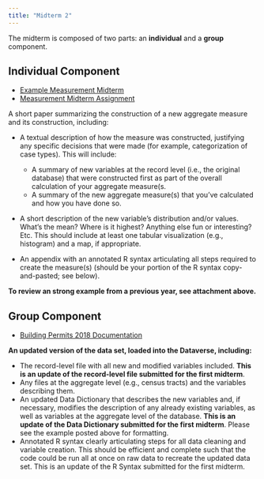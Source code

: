 ```yaml
---
title: "Midterm 2"
---
```



The midterm is composed of two parts: an **individual** and a **group** component. 

## Individual Component

- [Example Measurement Midterm](static/Vazquez Measurement Midterm.pdf)
- [Measurement Midterm Assignment](static/Measurement Mid-Term Assignment.pdf)

A short paper summarizing the construction of a new aggregate measure and its construction, including:

- A textual description of how the measure was constructed, justifying any specific decisions that were made (for example, categorization of case types). This will include:
    - A summary of new variables at the record level (i.e., the original database) that were constructed first as part of the overall calculation of your aggregate measure(s.
    - A summary of the new aggregate measure(s) that you’ve calculated and how you have done so.

- A short description of the new variable's distribution and/or values. What's the mean? Where is it highest? Anything else fun or interesting? Etc. This should include at least one tabular visualization (e.g., histogram) and a map, if appropriate.

- An appendix with an annotated R syntax articulating all steps required to create the measure(s) (should be your portion of the R syntax copy-and-pasted; see below).

**To review an strong example from a previous year, see attachment above.**


## Group Component 

- [Building Permits 2018 Documentation](static/building-permits-documentation-2018.pdf)

**An updated version of the data set, loaded into the Dataverse, including:**

- The record-level file with all new and modified variables included. **This is an update of the record-level file submitted for the first midterm**.
- Any files at the aggregate level (e.g., census tracts) and the variables describing them.
- An updated Data Dictionary that describes the new variables and, if necessary, modifies the description of any already existing variables, as well as variables at the aggregate level of the database. **This is an update of the Data Dictionary submitted for the first midterm**. Please see the example posted above for formatting.
- Annotated R syntax clearly articulating steps for all data cleaning and variable creation. This should be efficient and complete such that the code could be run all at once on raw data to recreate the updated data set. This is an update of the R Syntax submitted for the first midterm.
